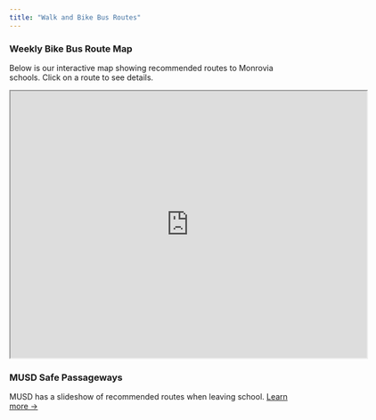 ```yaml
---
title: "Walk and Bike Bus Routes"
---
```


### Weekly Bike Bus Route Map

Below is our interactive map showing recommended routes to Monrovia schools. Click on a route to see details.

<iframe src="https://www.google.com/maps/d/u/0/embed?mid=1UmfLqu91b88dN3Jy9J3peev46ZpOaNg&ehbc=2E312F&noprof=1" width="640" height="480"></iframe>


### MUSD Safe Passageways

MUSD has a slideshow of recommended routes when leaving school. [Learn more →](https://www.monroviaschools.net/apps/pages/index.jsp?uREC_ID=3301326&type=d&pREC_ID=2423917)


